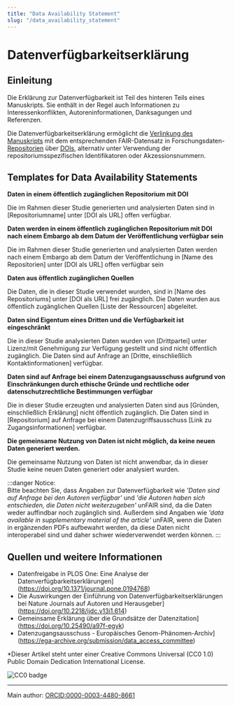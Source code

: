 ```yaml
---
title: "Data Availability Statement"
slug: "/data_availability_statement"
---
```


# Datenverfügbarkeitserklärung

## Einleitung

Die Erklärung zur Datenverfügbarkeit ist Teil des hinteren Teils eines Manuskripts. Sie enthält in der Regel auch Informationen zu Interessenkonflikten, Autoreninformationen, Danksagungen und Referenzen.

Die Datenverfügbarkeitserklärung ermöglicht die [Verlinkung des Manuskripts](/docs/data_publication) mit dem entsprechenden FAIR-Datensatz in Forschungsdaten-[Repositorien](/docs/repositories) über [DOIs](/docs/pid), alternativ unter Verwendung der repositoriumsspezifischen Identifikatoren oder Akzessionsnummern.

## Templates for Data Availability Statements

<strong>Daten in einem öffentlich zugänglichen Repositorium mit DOI</strong>

Die im Rahmen dieser Studie generierten und analysierten Daten sind in [Repositoriumname] unter [DOI als URL] offen verfügbar.

<strong>
	Daten werden in einem öffentlich zugänglichen Repositorium mit DOI nach einem
	Embargo ab dem Datum der Veröffentlichung verfügbar sein
</strong>

Die im Rahmen dieser Studie generierten und analysierten Daten werden nach einem Embargo ab dem Datum der Veröffentlichung in [Name des Repositorien] unter [DOI als URL] offen verfügbar sein

<strong>Daten aus öffentlich zugänglichen Quellen</strong>

Die Daten, die in dieser Studie verwendet wurden, sind in [Name des Repositoriums] unter [DOI als URL] frei zugänglich. Die Daten wurden aus öffentlich zugänglichen Quellen [Liste der Ressourcen] abgeleitet.

<strong>
	Daten sind Eigentum eines Dritten und die Verfügbarkeit ist eingeschränkt
</strong>

Die in dieser Studie analysierten Daten wurden von [Drittpartei] unter Lizenz/mit Genehmigung zur Verfügung gestellt und sind nicht öffentlich zugänglich. Die Daten sind auf Anfrage an [Dritte, einschließlich Kontaktinformationen] verfügbar.

<strong>
	Daten sind auf Anfrage bei einem Datenzugangsausschuss aufgrund von
	Einschränkungen durch ethische Gründe und rechtliche oder
	datenschutzrechtliche Bestimmungen verfügbar
</strong>

Die in dieser Studie erzeugten und analysierten Daten sind aus [Gründen, einschließlich Erklärung] nicht öffentlich zugänglich. Die Daten sind in [Repositorium] auf Anfrage bei einem Datenzugriffsausschuss [Link zu Zugangsinformationen] verfügbar.

<strong>
	Die gemeinsame Nutzung von Daten ist nicht möglich, da keine neuen Daten
	generiert werden.
</strong>

Die gemeinsame Nutzung von Daten ist nicht anwendbar, da in dieser Studie keine neuen Daten generiert oder analysiert wurden.

:::danger Notice:  
Bitte beachten Sie, dass Angaben zur Datenverfügbarkeit wie _'Daten sind auf Anfrage bei den Autoren verfügbar'_ und _'die Autoren haben sich entschieden, die Daten nicht weiterzugeben'_ unFAIR sind, da die Daten weder auffindbar noch zugänglich sind. Außerdem sind Angaben wie _'data available in supplementary material of the article'_ unFAIR, wenn die Daten in ergänzenden PDFs aufbewahrt werden, da diese Daten nicht interoperabel sind und daher schwer wiederverwendet werden können.
:::

## Quellen und weitere Informationen

- Datenfreigabe in PLOS One: Eine Analyse der Datenverfügbarkeitserklärungen](https://doi.org/10.1371/journal.pone.0194768)
- Die Auswirkungen der Einführung von Datenverfügbarkeitserklärungen bei Nature Journals auf Autoren und Herausgeber](https://doi.org/10.2218/ijdc.v13i1.614)
- Gemeinsame Erklärung über die Grundsätze der Datenzitation](https://doi.org/10.25490/a97f-egyk)
- Datenzugangsausschuss - Europäisches Genom-Phänomen-Archiv](https://ega-archive.org/submission/data_access_committee)

\*Dieser Artikel steht unter einer Creative Commons Universal (CC0 1.0) Public Domain Dedication International License.

![CC0 badge](https://licensebuttons.net/l/zero/1.0/88x31.png)

---

Main author: [ORCID:0000-0003-4480-8661](https://orcid.org/0000-0003-4480-8661)
